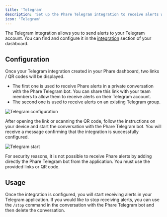 ```yaml
---
title: 'Telegram'
description: 'Set up the Phare Telegram integration to receive alerts when your website or server is down.'
icon: 'Telegram'
---
```


The Telegram integration allows you to send alerts to your Telegram account. You can find and configure it in the [integration](https://app.phare.io/organization/apps) section of your dashboard.

## Configuration

Once your Telegram integration created in your Phare dashboard, two links / QR codes will be displayed.

- The first one is used to receive Phare alerts in a private conversation with the Phare Telegram bot. You can share this link with your team members to allow them to receive alerts on their Telegram account.
- The second one is used to receive alerts on an existing Telegram group.

<Frame>
  <img src="/images/integrations/telegram/telegram-configuration.webp" alt="Telegram configuration" />
</Frame>

After opening the link or scanning the QR code, follow the instructions on your device and start the conversation with the Phare Telegram bot. You will receive a message confirming that the integration is successfully configured.

<Frame>
  <img src="/images/integrations/telegram/telegram-start.webp" alt="Telegram start" />
</Frame>

<Warning>For security reasons, it is not possible to receive Phare alerts by adding directly the Phare Telegram bot from the application. You must use the provided links or QR code.</Warning>

## Usage

Once the integration is configured, you will start receiving alerts in your Telegram application. If you would like to stop receiving alerts, you can use the `/stop` command in the conversation with the Phare Telegram bot and then delete the conversation.
